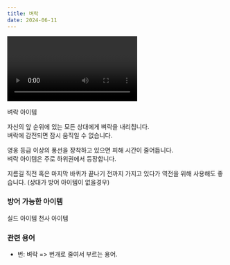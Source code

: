 ```yaml
---
title: 벼락
date: 2024-06-11
---
```


<Division className="mdRatio">
	<Video fileName="item/Item_ThunderBolt.mp4" />
</Division>

<Sprite className="item" backgroundPosition="-88px -243px">벼락 아이템</Sprite>

<Bq>자신의 앞 순위에 있는 모든 상대에게 벼락을 내리칩니다. <br/>
벼락에 감전되면 잠시 움직일 수 없습니다.</Bq>

영웅 등급 이상의 풍선을 장착하고 있으면 피해 시간이 줄어듭니다.<br/>
벼락 아이템은 주로 하위권에서 등장합니다.

<Division className="mdTip">
    <Paragraph className="mdTipText">지름길 직전 혹은 마지막 바퀴가 끝나기 전까지 가지고 있다가 역전을 위해 사용해도 좋습니다. (상대가 방어 아이템이 없을경우)</Paragraph>
</Division>

### 방어 가능한 아이템

<Division className="mdFlex mdCg">
    <Sprite className="item" backgroundPosition="-244px -165px">실드 아이템</Sprite>
    <Sprite className="item" backgroundPosition="-87px -13px">천사 아이템</Sprite>
</Division>

### 관련 용어

- 번: 벼락 => 번개로 줄여서 부르는 용어.